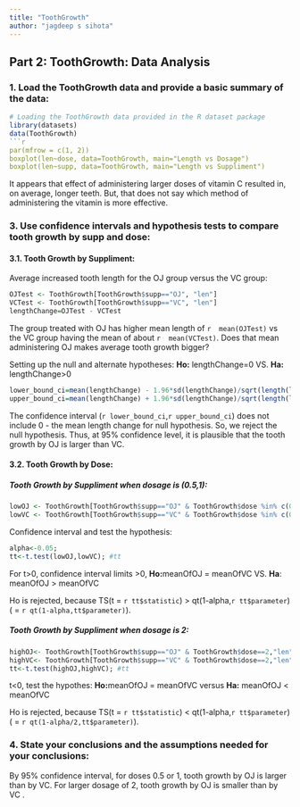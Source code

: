 ```yaml
---
title: "ToothGrowth"
author: "jagdeep s sihota"
---
```


## Part 2: ToothGrowth: Data Analysis

### 1. Load the ToothGrowth data and provide a basic summary of the data: 
```r
# Loading the ToothGrowth data provided in the R dataset package
library(datasets) 
data(ToothGrowth) 
```r
par(mfrow = c(1, 2)) 
boxplot(len~dose, data=ToothGrowth, main="Length vs Dosage") 
boxplot(len~supp, data=ToothGrowth, main="Length vs Suppliment") 
```

It appears that effect of administering larger doses of vitamin C resulted in, on average, longer teeth. But, that does not say which method of administering the vitamin is more effective.

### 3. Use confidence intervals and hypothesis tests to compare tooth growth by supp and dose:

#### 3.1. Tooth Growth by Suppliment:

Average increased tooth length for the OJ group versus the VC group:
```r
OJTest <- ToothGrowth[ToothGrowth$supp=="OJ", "len"]
VCTest <- ToothGrowth[ToothGrowth$supp=="VC", "len"]
lengthChange=OJTest - VCTest 
``` 
The group treated with OJ has higher mean length of `r  mean(OJTest)` vs the VC group having the mean of about `r  mean(VCTest)`. Does that mean administering OJ makes average tooth growth bigger?

Setting up the null and alternate hypotheses: <b>Ho:</b> lengthChange=0 VS. <b>Ha:</b> lengthChange>0

```r
lower_bound_ci=mean(lengthChange) - 1.96*sd(lengthChange)/sqrt(length(lengthChange))
upper_bound_ci=mean(lengthChange) + 1.96*sd(lengthChange)/sqrt(length(lengthChange))

``` 

The confidence interval (`r lower_bound_ci`,`r upper_bound_ci`) does not include 0 - the mean length change for null hypothesis. So, we reject the null hypothesis. Thus, at 95% confidence level, it is plausible that the tooth growth by OJ is larger than VC. 

#### 3.2. Tooth Growth by Dose:

##### Tooth Growth by Suppliment when dosage is (0.5,1):
```r
lowOJ <- ToothGrowth[ToothGrowth$supp=="OJ" & ToothGrowth$dose %in% c(0.5,1),"len"] 
lowVC <- ToothGrowth[ToothGrowth$supp=="VC" & ToothGrowth$dose %in% c(0.5,1),"len"]
```
Confidence interval and test the hypothesis: 
```r
alpha<-0.05; 
tt<-t.test(lowOJ,lowVC); #tt
```

For t>0, confidence interval limits >0, <b>Ho:</b>meanOfOJ = meanOfVC VS. <b>Ha</b>: meanOfOJ > meanOfVC

Ho is rejected, because TS(t = `r tt$statistic`) > qt(1-alpha,`r tt$parameter`)( = `r qt(1-alpha,tt$parameter)`). 

##### Tooth Growth by Suppliment when dosage is 2:
```r
highOJ<- ToothGrowth[ToothGrowth$supp=="OJ" & ToothGrowth$dose==2,"len"] 
highVC<- ToothGrowth[ToothGrowth$supp=="VC" & ToothGrowth$dose==2,"len"]
tt<-t.test(highOJ,highVC); #tt
```
t<0, test the hypothes: <b>Ho:</b>meanOfOJ = meanOfVC versus <b>Ha:</b> meanOfOJ < meanOfVC

Ho is rejected, because TS(t = `r tt$statistic`) < qt(1-alpha,`r tt$parameter`)( = `r qt(1-alpha/2,tt$parameter)`). 
 
### 4. State your conclusions and the assumptions needed for your conclusions:

By 95% confidence interval, for doses 0.5 or 1, tooth growth by OJ is larger than by VC. 
For larger dosage of 2, tooth growth by OJ is smaller than by VC .